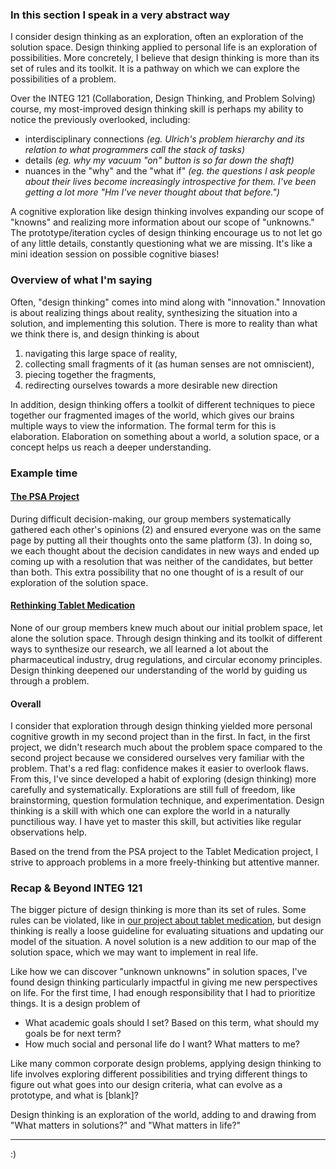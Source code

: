 

### In this section I speak in a very abstract way
I consider design thinking as an exploration, often an exploration of the solution space. Design thinking applied to personal life is an exploration of possibilities. More concretely, I believe that design thinking is more than its set of rules and its toolkit. It is a pathway on which we can explore the possibilities of a problem.

Over the INTEG 121 (Collaboration, Design Thinking, and Problem Solving) course, my most-improved design thinking skill is perhaps my ability to notice the previously overlooked, including:
- interdisciplinary connections *(eg. Ulrich's problem hierarchy and its relation to what programmers call the stack of tasks)*
- details *(eg. why my vacuum "on" button is so far down the shaft)*
- nuances in the "why" and the "what if" *(eg. the questions I ask people about their lives become increasingly introspective for them. I've been getting a lot more "Hm I've never thought about that before.")*

A cognitive exploration like design thinking involves expanding our scope of "knowns" and realizing more information about our scope of "unknowns." The prototype/iteration cycles of design thinking encourage us to not let go of any little details, constantly questioning what we are missing. It's like a mini ideation session on possible cognitive biases!

### Overview of what I'm saying

Often, "design thinking" comes into mind along with "innovation." Innovation is about realizing things about reality, synthesizing the situation into a solution, and implementing this solution. There is more to reality than what we think there is, and design thinking is about 
1. navigating this large space of reality,
2. collecting small fragments of it (as human senses are not omniscient), 
3. piecing together the fragments,
4. redirecting ourselves towards a more desirable new direction

In addition, design thinking offers a toolkit of different techniques to piece together our fragmented images of the world, which gives our brains multiple ways to view the information. The formal term for this is elaboration. Elaboration on something about a world, a solution space, or a concept helps us reach a deeper understanding.

### Example time

#### [The PSA Project](/project/04)
During difficult decision-making, our group members systematically gathered each other's opinions (2) and ensured everyone was on the same page by putting all their thoughts onto the same platform (3). In doing so, we each thought about the decision candidates in new ways and ended up coming up with a resolution that was neither of the candidates, but better than both. This extra possibility that no one thought of is a result of our exploration of the solution space.

#### [Rethinking Tablet Medication](/project/06)
None of our group members knew much about our initial problem space, let alone the solution space. Through design thinking and its toolkit of different ways to synthesize our research, we all learned a lot about the pharmaceutical industry, drug regulations, and circular economy principles. Design thinking deepened our understanding of the world by guiding us through a problem.

#### Overall
I consider that exploration through design thinking yielded more personal cognitive growth in my second project than in the first. In fact, in the first project, we didn't research much about the problem space compared to the second project because we considered ourselves very familiar with the problem. That's a red flag: confidence makes it easier to overlook flaws. From this, I've since developed a habit of exploring (design thinking) more carefully and systematically. Explorations are still full of freedom, like brainstorming, question formulation technique, and experimentation. Design thinking is a skill with which one can explore the world in a naturally punctilious way. I have yet to master this skill, but activities like regular observations help.

Based on the trend from the PSA project to the Tablet Medication project, I strive to approach problems in a more freely-thinking but attentive manner.

### Recap & Beyond INTEG 121
The bigger picture of design thinking is more than its set of rules. Some rules can be violated, like in [our project about tablet medication](/project/06), but design thinking is really a loose guideline for evaluating situations and updating our model of the situation. A novel solution is a new addition to our map of the solution space, which we may want to implement in real life.

Like how we can discover "unknown unknowns" in solution spaces, I've found design thinking particularly impactful in giving me new perspectives on life. For the first time, I had enough responsibility that I had to prioritize things. It is a design problem of 
- What academic goals should I set? Based on this term, what should my goals be for next term?
- How much social and personal life do I want? What matters to me?

Like many common corporate design problems, applying design thinking to life involves exploring different possibilities and trying different things to figure out what goes into our design criteria, what can evolve as a prototype, and what is [blank]?

Design thinking is an exploration of the world, adding to and drawing from "What matters in solutions?" and "What matters in life?"

****

:)
